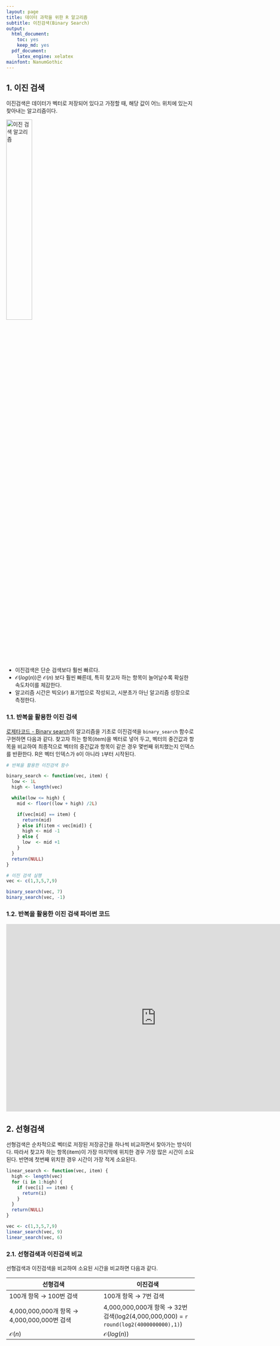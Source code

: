 ```yaml
---
layout: page
title: 데이터 과학을 위한 R 알고리즘
subtitle: 이진검색(Binary Search)
output:
  html_document: 
    toc: yes
    keep_md: yes
  pdf_document:
    latex_engine: xelatex
mainfont: NanumGothic
---
```



## 1. 이진 검색

이진검색은 데이터가 벡터로 저장되어 있다고 가정할 때, 해당 값이 어느 위치에 있는지 찾아내는 알고리즘이다. 

<img src="fig/r-binary-search-data-structure.png" alt="이진 검색 알고리즘" width="37%" />

- 이진검색은 단순 검색보다 훨씬 빠르다.
- $\mathcal{O}(log(n))$은 $\mathcal{O}(n)$ 보다 훨씬 빠른데, 특히 찾고자 하는 항목이 늘어날수록 확실한 속도차이를 체감한다.
- 알고리즘 시간은 빅오($\mathcal{O}$) 표기법으로 작성되고, 시분초가 아닌 알고리즘 성장으로 측정한다.

### 1.1. 반복을 활용한 이진 검색

[로제타코드 - Binary search](https://rosettacode.org/wiki/Binary_search)의 알고리즘을 기초로 이진검색을 `binary_search` 함수로 구현하면 다음과 같다. 찾고자 하는 항목(item)을 벡터로 넣어 두고, 
벡터의 중간값과 항목을 비교하여 최종적으로 벡터의 중간값과 항목이 같은 경우 몇번째 위치했는지 인덱스를 반환한다. R은 벡터 인덱스가 `0`이 아니라 `1`부터 시작된다.

``` r
# 반복을 활용한 이진검색 함수

binary_search <- function(vec, item) {
  low <- 1L
  high <- length(vec)

  while(low <= high) {
    mid <- floor((low + high) /2L)

    if(vec[mid] == item) {
      return(mid)
    } else if(item < vec[mid]) {
      high <- mid -1
    } else {
      low  <- mid +1
    }
  }
  return(NULL)
}

# 이진 검색 실행
vec <- c(1,3,5,7,9)

binary_search(vec, 7) 
binary_search(vec, -1)
```

### 1.2. 반복을 활용한 이진 검색 파이썬 코드

<iframe width="800" height="500" frameborder="0" src="http://pythontutor.com/iframe-embed.html#code=def%20binary_search%28list,%20item%29%3A%0A%20%20%23%20low%20and%20high%20keep%20track%20of%20which%20part%20of%20the%20list%20you'll%20search%20in.%0A%20%20low%20%3D%200%0A%20%20high%20%3D%20len%28list%29%20-%201%0A%0A%20%20%23%20While%20you%20haven't%20narrowed%20it%20down%20to%20one%20element%20...%0A%20%20while%20low%20%3C%3D%20high%3A%0A%20%20%20%20%23%20...%20check%20the%20middle%20element%0A%20%20%20%20mid%20%3D%20%28low%20%2B%20high%29%20//%202%0A%20%20%20%20guess%20%3D%20list%5Bmid%5D%0A%20%20%20%20%23%20Found%20the%20item.%0A%20%20%20%20if%20guess%20%3D%3D%20item%3A%0A%20%20%20%20%20%20return%20mid%0A%20%20%20%20%23%20The%20guess%20was%20too%20high.%0A%20%20%20%20if%20guess%20%3E%20item%3A%0A%20%20%20%20%20%20high%20%3D%20mid%20-%201%0A%20%20%20%20%23%20The%20guess%20was%20too%20low.%0A%20%20%20%20else%3A%0A%20%20%20%20%20%20low%20%3D%20mid%20%2B%201%0A%0A%20%20%23%20Item%20doesn't%20exist%0A%20%20return%20None%0A%0Amy_list%20%3D%20%5B1,%203,%205,%207,%209%5D%0Aprint%20binary_search%28my_list,%207%29%20%23%20%3D%3E%204&codeDivHeight=400&codeDivWidth=350&cumulative=false&curInstr=18&heapPrimitives=false&origin=opt-frontend.js&py=2&rawInputLstJSON=%5B%5D&textReferences=false"> </iframe>


## 2. 선형검색

선형검색은 순차적으로 벡터로 저장된 저장공간을 하나씩 비교하면서 찾아가는 방식이다. 따라서 찾고자 하는 항목(item)이 
가장 마지막에 위치한 경우 가장 많은 시간이 소요된다. 반면에 첫번째 위치한 경우 시간이 가장 적게 소요된다.

``` r
linear_search <- function(vec, item) {
  high <- length(vec)
  for (i in 1:high) {
    if (vec[i] == item) {
      return(i)
    }
  }
  return(NULL)
}

vec <- c(1,3,5,7,9)
linear_search(vec, 9)
linear_search(vec, 6)
```

### 2.1. 선형검색과 이진검색 비교

선형검색과 이진검색을 비교하여 소요된 시간을 비교하면 다음과 같다.

| 선형검색 | 이진검색 |
| --------------------|--------------------|
| 100개 항목 &rarr; 100번 검색 | 100개 항목 &rarr; 7번 검색 | 
| 4,000,000,000개 항목 &rarr; 4,000,000,000번 검색 | 4,000,000,000개 항목 &rarr; 32번 검색(log2(4,000,000,000) = `r round(log2(4000000000),1)`) | 
| $\mathcal{O}(n)$                                    | $\mathcal{O}(log(n))$ || 